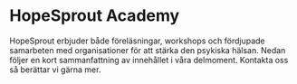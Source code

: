 # HopeSprout Academy

HopeSprout erbjuder både föreläsningar, workshops och fördjupade samarbeten med organisationer för att stärka den psykiska hälsan. Nedan följer en kort sammanfattning av innehållet i våra delmoment. Kontakta oss så berättar vi gärna mer.
